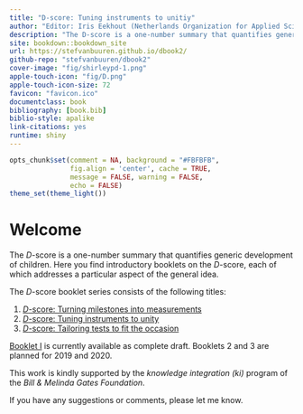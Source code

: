 ```yaml
--- 
title: "D-score: Tuning instruments to unitiy"
author: "Editor: Iris Eekhout (Netherlands Organization for Applied Scientific Research TNO, Leiden)"
description: "The D-score is a one-number summary that quantifies generic development of children, closely modelled after body measurements like height and weight. This booklet describes application of the D-score where different groups are measured by different instruments."
site: bookdown::bookdown_site
url: https://stefvanbuuren.github.io/dbook2/
github-repo: "stefvanbuuren/dbook2"
cover-image: "fig/shirleypd-1.png"
apple-touch-icon: "fig/D.png"
apple-touch-icon-size: 72
favicon: "favicon.ico"
documentclass: book
bibliography: [book.bib]
biblio-style: apalike
link-citations: yes
runtime: shiny
---
```


```r
opts_chunk$set(comment = NA, background = "#FBFBFB",
               fig.align = 'center', cache = TRUE, 
               message = FALSE, warning = FALSE,
               echo = FALSE)
theme_set(theme_light())

```

# Welcome {-}

The $D$-score is a one-number summary that quantifies generic
development of children. Here you find introductory booklets on the
$D$-score, each of which addresses a particular aspect of the general
idea.

The $D$-score booklet series consists of the following titles:

1. [$D$-score: Turning milestones into measurements](https://stefvanbuuren.github.io/dbook1/)
2. [$D$-score: Tuning instruments to unity](https://stefvanbuuren.github.io/dbook2/)
3. [$D$-score: Tailoring tests to fit the occasion](https://stefvanbuuren.github.io/dbook3/)

[Booklet I](https://stefvanbuuren.github.io/dbook1/) is currently
available as complete draft. Booklets 2 and 3 are planned for 2019 and
2020.

This work is kindly supported by the *knowledge integration (ki)*
program of the *Bill & Melinda Gates Foundation*.

If you have any suggestions or comments, please let me know.
